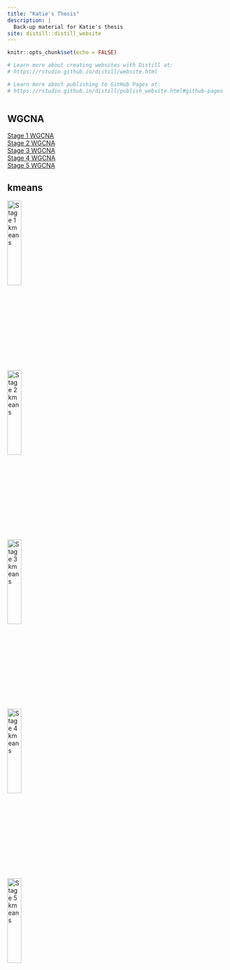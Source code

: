 ```yaml
---
title: "Katie's Thesis"
description: |
  Back-up material for Katie's thesis
site: distill::distill_website
---
```


```r
knitr::opts_chunk$set(echo = FALSE)

# Learn more about creating websites with Distill at:
# https://rstudio.github.io/distill/website.html

# Learn more about publishing to GitHub Pages at:
# https://rstudio.github.io/distill/publish_website.html#github-pages

```

:::: {style="display: flex;"}

::: {}

## WGCNA

[Stage 1 WGCNA](WGCNA/stage1/wgcna_results-stage1.html)  
[Stage 2 WGCNA](WGCNA/stage2/wgcna_results-stage2.html)  
[Stage 3 WGCNA](WGCNA/stage3/wgcna_results-stage3.html)  
[Stage 4 WGCNA](WGCNA/stage4/wgcna_results-stage4.html)  
[Stage 5 WGCNA](WGCNA/stage5/wgcna_results-stage5.html)  



## kmeans

![Stage 1 kmeans](kmeans/stage1/kplot1.png){width=50%}  
![Stage 2 kmeans](kmeans/stage2/kplot2.png){width=50%}    
![Stage 3 kmeans](kmeans/stage3/kplot3.png){width=50%}  
![Stage 4 kmeans](kmeans/stage4/kplot4.png){width=50%}    
![Stage 5 kmeans](kmeans/stage5/kplot5.png){width=50%}   

:::

::::